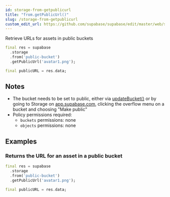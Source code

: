 ```yaml
---
id: storage-from-getpublicurl
title: "from.getPublicUrl()"
slug: /storage-from-getpublicurl
custom_edit_url: https://github.com/supabase/supabase/edit/master/web/spec/supabase_dart_v1_ref.yml
---
```



Retrieve URLs for assets in public buckets


```dart
final res = supabase
  .storage
  .from('public-bucket')
  .getPublicUrl('avatar1.png');

final publicURL = res.data;
```






## Notes

- The bucket needs to be set to public, either via [updateBucket()](/docs/reference/javascript/storage-updatebucket) or by going to Storage on [app.supabase.com](https://app.supabase.com), clicking the overflow menu on a bucket and choosing "Make public"
- Policy permissions required:
  - `buckets` permissions: none 
  - `objects` permissions: none










## Examples

### Returns the URL for an asset in a public bucket



```dart
final res = supabase
  .storage
  .from('public-bucket')
  .getPublicUrl('avatar1.png');

final publicURL = res.data;
```
